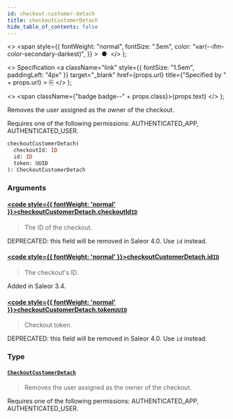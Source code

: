 ```yaml
---
id: checkout-customer-detach
title: checkoutCustomerDetach
hide_table_of_contents: false
---
```


  <>
    <span
      style={{
        fontWeight: "normal",
        fontSize: ".5em",
        color: "var(--ifm-color-secondary-darkest)",
      }}
    >
      &nbsp;●&nbsp;
    </span>
  </>
);

  <>
    Specification
    <a
      className="link"
      style={{ fontSize: "1.5em", paddingLeft: "4px" }}
      target="\_blank"
      href={props.url}
      title={"Specified by " + props.url}
    >
      ⎘
    </a>
  </>
);

  <>
    <span className={"badge badge--" + props.class}>{props.text}</span>
  </>
);

Removes the user assigned as the owner of the checkout.

Requires one of the following permissions: AUTHENTICATED_APP, AUTHENTICATED_USER.

```graphql
checkoutCustomerDetach(
  checkoutId: ID
  id: ID
  token: UUID
): CheckoutCustomerDetach
```

### Arguments

#### [<code style={{ fontWeight: 'normal' }}>checkoutCustomerDetach.<b>checkoutId</b></code>](#)<Bullet />[`ID`](../../api-reference/miscellaneous/scalars/id) <Badge class="secondary" text="scalar"/> <Badge class="secondary" text="miscellaneous"/>

> The ID of the checkout.

DEPRECATED: this field will be removed in Saleor 4.0. Use `id` instead.

>

#### [<code style={{ fontWeight: 'normal' }}>checkoutCustomerDetach.<b>id</b></code>](#)<Bullet />[`ID`](../../api-reference/miscellaneous/scalars/id) <Badge class="secondary" text="scalar"/> <Badge class="secondary" text="miscellaneous"/>

> The checkout's ID.

Added in Saleor 3.4.

>

#### [<code style={{ fontWeight: 'normal' }}>checkoutCustomerDetach.<b>token</b></code>](#)<Bullet />[`UUID`](../../api-reference/miscellaneous/scalars/uuid) <Badge class="secondary" text="scalar"/> <Badge class="secondary" text="miscellaneous"/>

> Checkout token.

DEPRECATED: this field will be removed in Saleor 4.0. Use `id` instead.

>

### Type

#### [`CheckoutCustomerDetach`](../../api-reference/checkout/objects/checkout-customer-detach) <Badge class="secondary" text="object"/> <Badge class="secondary" text="checkout"/>

> Removes the user assigned as the owner of the checkout.

Requires one of the following permissions: AUTHENTICATED_APP, AUTHENTICATED_USER.

>
